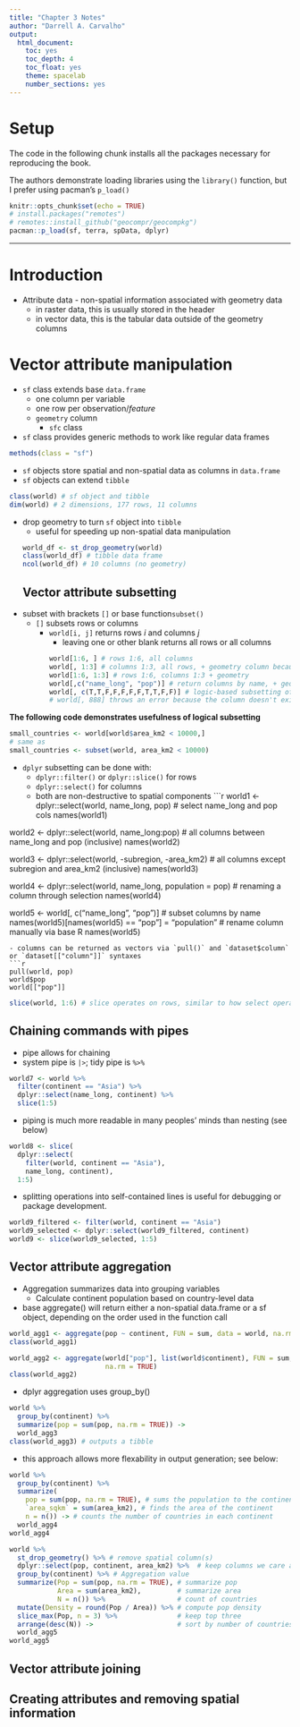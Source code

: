 ```yaml
---
title: "Chapter 3 Notes"
author: "Darrell A. Carvalho"
output:
  html_document: 
    toc: yes
    toc_depth: 4
    toc_float: yes
    theme: spacelab
    number_sections: yes
---
```

# Setup

The code in the following chunk installs all the packages necessary for reproducing the book.

The authors demonstrate loading libraries using the `library()` function, but I prefer using pacman's `p_load()`

```r
knitr::opts_chunk$set(echo = TRUE)
# install.packages("remotes")
# remotes::install_github("geocompr/geocompkg")
pacman::p_load(sf, terra, spData, dplyr)
```

------------------------------------------------------------------------
# Introduction
-   Attribute data - non-spatial information associated with geometry data
    - in raster data, this is usually stored in the header
    - in vector data, this is the tabular data outside of the geometry columns

# Vector attribute manipulation
-   `sf` class extends base `data.frame`
    +   one column per variable
    +   one row per observation/*feature*
    +   `geometry` column
        *   `sfc` class
-   `sf` class provides generic methods to work like regular data frames
```r
methods(class = "sf")
```
-   `sf` objects store spatial and non-spatial data as columns in `data.frame`
-   `sf` objects can extend `tibble`
```r
class(world) # sf object and tibble
dim(world) # 2 dimensions, 177 rows, 11 columns
```
-   drop geometry to turn `sf` object into `tibble`
    - useful for speeding up non-spatial data manipulation
```r
world_df <- st_drop_geometry(world)
class(world_df) # tibble data frame
ncol(world_df) # 10 columns (no geometry)
```
## Vector attribute subsetting
-   subset with brackets `[]` or base function`subset()`
    -   `[]` subsets rows or columns
        - `world[i, j]` returns rows *i* and columns *j*
            -   leaving one or other blank returns all rows or all columns
```r
world[1:6, ] # rows 1:6, all columns
world[, 1:3] # columns 1:3, all rows, + geometry column because 'sticky' sf
world[1:6, 1:3] # rows 1:6, columns 1:3 + geometry
world[,c("name_long", "pop")] # return columns by name, + geometry
world[, c(T,T,F,F,F,F,F,T,T,F,F)] # logic-based subsetting of columns
# world[, 888] throws an error because the column doesn't exist
```


**The following code demonstrates usefulness of logical subsetting**
```r
small_countries <- world[world$area_km2 < 10000,]
# same as
small_countries <- subset(world, area_km2 < 10000)
```

-   `dplyr` subsetting can be done with:
    -   `dplyr::filter()` or `dplyr::slice()` for rows
    -   `dplyr::select()` for columns
    - both are non-destructive to spatial components
```r
world1 <- dplyr::select(world, name_long, pop) # select name_long and pop cols
names(world1)

world2 <- dplyr::select(world, name_long:pop) # all columns between name_long and pop (inclusive)
names(world2)

world3 <- dplyr::select(world, -subregion, -area_km2) # all columns except subregion and area_km2 (inclusive)
names(world3)

world4 <- dplyr::select(world, name_long, population = pop) # renaming a column through selection
names(world4)

world5 <- world[, c("name_long", "pop")] # subset columns by name
names(world5)[names(world5) == "pop"] = "population" # rename column manually via base R
names(world5)
```
- columns can be returned as vectors via `pull()` and `dataset$column` or `dataset[["column"]]` syntaxes
```r
pull(world, pop)
world$pop
world[["pop"]]
```

```r
slice(world, 1:6) # slice operates on rows, similar to how select operates on columns
```

## Chaining commands with pipes
-   pipe allows for chaining
  - system pipe is `|>`; tidy pipe is `%>%`
```r
world7 <- world %>%
  filter(continent == "Asia") %>%
  dplyr::select(name_long, continent) %>%
  slice(1:5)
```
- piping is much more readable in many peoples' minds than nesting (see below)

```r
world8 <- slice(
  dplyr::select(
    filter(world, continent == "Asia"),
    name_long, continent),
  1:5)
```
- splitting operations into self-contained lines is useful for debugging or package development.

```r
world9_filtered <- filter(world, continent == "Asia")
world9_selected <- dplyr::select(world9_filtered, continent)
world9 <- slice(world9_selected, 1:5)
```

## Vector attribute aggregation
- Aggregation summarizes data into grouping variables
  - Calculate continent population based on country-level data
- base aggregate() will return either a non-spatial data.frame or a sf object, depending on the order used in the function call
```r
world_agg1 <- aggregate(pop ~ continent, FUN = sum, data = world, na.rm = TRUE)
class(world_agg1)
```
```r
world_agg2 <- aggregate(world["pop"], list(world$continent), FUN = sum,
                        na.rm = TRUE)
class(world_agg2)
```
- dplyr aggregation uses group_by()
```r
world %>% 
  group_by(continent) %>% 
  summarize(pop = sum(pop, na.rm = TRUE)) -> 
  world_agg3
class(world_agg3) # outputs a tibble
```
- this approach allows more flexability in output generation; see below:
```r
world %>% 
  group_by(continent) %>% 
  summarize(
    pop = sum(pop, na.rm = TRUE), # sums the population to the continent
    `area_sqkm` = sum(area_km2), # finds the area of the continent
    n = n()) -> # counts the number of countries in each continent
  world_agg4
world_agg4
```
```r
world %>% 
  st_drop_geometry() %>% # remove spatial column(s)
  dplyr::select(pop, continent, area_km2) %>%  # keep columns we care about
  group_by(continent) %>% # Aggregation value
  summarize(Pop = sum(pop, na.rm = TRUE), # summarize pop
            Area = sum(area_km2),         # summarize area
            N = n()) %>%                  # count of countries
  mutate(Density = round(Pop / Area)) %>% # compute pop density
  slice_max(Pop, n = 3) %>%               # keep top three
  arrange(desc(N)) ->                     # sort by number of countries
  world_agg5
world_agg5
```


## Vector attribute joining
## Creating attributes and removing spatial information
